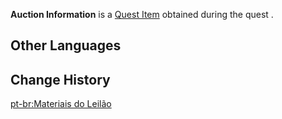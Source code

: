{{Item Infobox
|id           = 120115
|image        = Item Auction Information.png
|type         = Quest Items
|description  = Information regarding an auction that Dori collected and compiled. You can find details concerning the Canned Knowledge auction being held in the desert here.
|source1      = [[Suspicious Smuggling Case]]
}}
'''Auction Information''' is a [[Quest Item]] obtained during the quest {{Quest|Suspicious Smuggling Case}}.

==Other Languages==
{{Other Languages
|default_hidden = 1
|en      = Auction Information
|zhs     = 拍卖会资料
|zhs_rm  = Pāimài-huì Zīliào
|zht     = 拍賣會資料
|zht_rm  = Pāimài-huì Zīliào
|ja      = オークションの資料
|ja_rm   = Ookushon no Shiryou
|ko      = 경매 자료
|es      = Información sobre la subasta
|fr      = Brochure d'enchère
|ru      = Информация об аукционе
|th      = ข้อมูลงานประมูล
|th_rm   = 
|vi      = Thông Tin Đấu Giá
|de      = Auktionsmaterial
|id      = Informasi Pelelangan
|pt      = Materiais do Leilão
|tr      = Müzayede Bilgisi
|it      = Informazioni asta
}}

==Change History==
{{Change History|3.1}}

[[pt-br:Materiais do Leilão]]